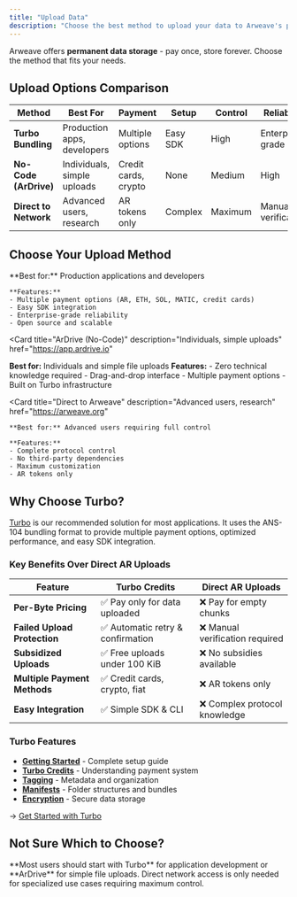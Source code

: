 ```yaml
---
title: "Upload Data"
description: "Choose the best method to upload your data to Arweave's permanent storage network"
---
```


Arweave offers **permanent data storage** - pay once, store forever. Choose the method that fits your needs.

## Upload Options Comparison

| Method                | Best For                    | Payment              | Setup    | Control | Reliability         |
| --------------------- | --------------------------- | -------------------- | -------- | ------- | ------------------- |
| **Turbo Bundling**    | Production apps, developers | Multiple options     | Easy SDK | High    | Enterprise-grade    |
| **No-Code (ArDrive)** | Individuals, simple uploads | Credit cards, crypto | None     | Medium  | High                |
| **Direct to Network** | Advanced users, research    | AR tokens only       | Complex  | Maximum | Manual verification |

## Choose Your Upload Method

<Cards>
  <Card
    title="Turbo Bundling Service"
    description="Production apps, developers"
    href="/build/upload/bundling-services"
  >
    **Best for:** Production applications and developers
    
    **Features:**
    - Multiple payment options (AR, ETH, SOL, MATIC, credit cards)
    - Easy SDK integration
    - Enterprise-grade reliability
    - Open source and scalable
  </Card>

<Card
  title="ArDrive (No-Code)"
  description="Individuals, simple uploads"
  href="https://app.ardrive.io"
>
  **Best for:** Individuals and simple file uploads **Features:** - Zero
  technical knowledge required - Drag-and-drop interface - Multiple payment
  options - Built on Turbo infrastructure
</Card>

  <Card
    title="Direct to Arweave"
    description="Advanced users, research"
    href="https://arweave.org"
  >
    **Best for:** Advanced users requiring full control
    
    **Features:**
    - Complete protocol control
    - No third-party dependencies
    - Maximum customization
    - AR tokens only
  </Card>
</Cards>

## Why Choose Turbo?

[Turbo](https://turbo.ardrive.net) is our recommended solution for most applications. It uses the ANS-104 bundling format to provide multiple payment options, optimized performance, and easy SDK integration.

### Key Benefits Over Direct AR Uploads

| Feature                      | Turbo Credits                     | Direct AR Uploads               |
| ---------------------------- | --------------------------------- | ------------------------------- |
| **Per-Byte Pricing**         | ✅ Pay only for data uploaded     | ❌ Pay for empty chunks         |
| **Failed Upload Protection** | ✅ Automatic retry & confirmation | ❌ Manual verification required |
| **Subsidized Uploads**       | ✅ Free uploads under 100 KiB     | ❌ No subsidies available       |
| **Multiple Payment Methods** | ✅ Credit cards, crypto, fiat     | ❌ AR tokens only               |
| **Easy Integration**         | ✅ Simple SDK & CLI               | ❌ Complex protocol knowledge   |

### Turbo Features

- [**Getting Started**](/build/upload/bundling-services) - Complete setup guide
- [**Turbo Credits**](/build/upload/turbo-credits) - Understanding payment system
- [**Tagging**](/build/upload/tagging) - Metadata and organization
- [**Manifests**](/build/upload/manifests) - Folder structures and bundles
- [**Encryption**](/build/upload/encryption) - Secure data storage

→ [Get Started with Turbo](https://turbo.ardrive.net)

## Not Sure Which to Choose?

<Callout type="info">
  **Most users should start with Turbo** for application development or
  **ArDrive** for simple file uploads. Direct network access is only needed for
  specialized use cases requiring maximum control.
</Callout>
